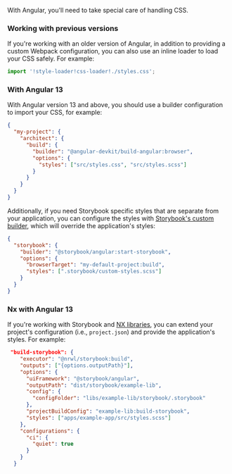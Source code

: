 With Angular, you'll need to take special care of handling CSS.

### Working with previous versions

If you're working with an older version of Angular, in addition to providing a custom Webpack configuration, you can also use an inline loader to load your CSS safely. For example:

```js
import '!style-loader!css-loader!./styles.css';
```

### With Angular 13

With Angular version 13 and above, you should use a builder configuration to import your CSS, for example:

```json
{
  "my-project": {
    "architect": {
      "build": {
        "builder": "@angular-devkit/build-angular:browser",
        "options": {
          "styles": ["src/styles.css", "src/styles.scss"]
        }
      }
    }
  }
}
```

Additionally, if you need Storybook specific styles that are separate from your application, you can configure the styles with [Storybook's custom builder](../get-started/install.md), which will override the application's styles:

```json
{
  "storybook": {
    "builder": "@storybook/angular:start-storybook",
    "options": {
      "browserTarget": "my-default-project:build",
      "styles": [".storybook/custom-styles.scss"]
    }
  }
}
```

### Nx with Angular 13
If you're working with Storybook and [NX libraries](https://nx.dev/structure/library-types), you can extend your project's configuration (i.e., `project.json`) and provide the application's styles. For example: 

```json
 "build-storybook": {
    "executor": "@nrwl/storybook:build",
    "outputs": ["{options.outputPath}"],
    "options": {
      "uiFramework": "@storybook/angular",
      "outputPath": "dist/storybook/example-lib",
      "config": {
        "configFolder": "libs/example-lib/storybook/.storybook"
      },
      "projectBuildConfig": "example-lib:build-storybook",
      "styles": ["apps/example-app/src/styles.scss"]
    },
    "configurations": {
      "ci": {
        "quiet": true
      }
    }
  }  
```
